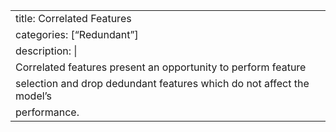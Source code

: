 ---
title: Correlated Features
categories: ["Redundant"]
description: |
  Correlated features present an opportunity to perform feature
  selection and drop dedundant features which do not affect the model's
  performance.
---